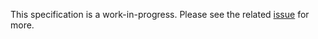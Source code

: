 
<Navbar />

<Content>
<Note>

This specification is a work-in-progress. Please see the related [issue][] for more.

[issue]: https://github.com/system-ui/theme-specification/issues/1

</Note>
  <Readme />
</Content>


